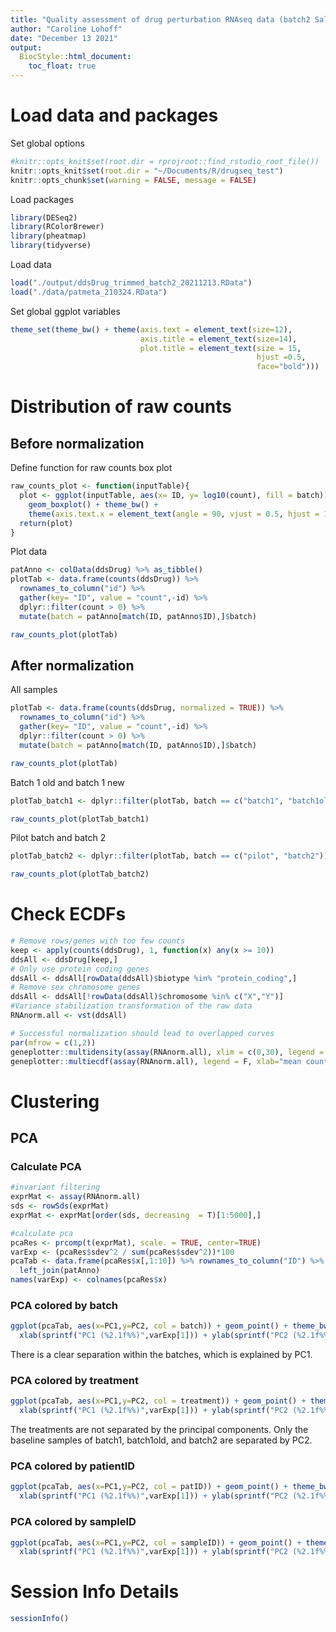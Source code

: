 ```yaml
---
title: "Quality assessment of drug perturbation RNAseq data (batch2 Salmon trimmed)"
author: "Caroline Lohoff"
date: "December 13 2021"
output:
  BiocStyle::html_document:
    toc_float: true
---
```


# Load data and packages

Set global options
```r
#knitr::opts_knit$set(root.dir = rprojroot::find_rstudio_root_file())
knitr::opts_knit$set(root.dir = "~/Documents/R/drugseq_test")
knitr::opts_chunk$set(warning = FALSE, message = FALSE)
```

Load packages
```r
library(DESeq2)
library(RColorBrewer)
library(pheatmap)
library(tidyverse)
```

Load data
```r
load("./output/ddsDrug_trimmed_batch2_20211213.RData")
load("./data/patmeta_210324.RData")
```

Set global ggplot variables
```r
theme_set(theme_bw() + theme(axis.text = element_text(size=12), 
                             axis.title = element_text(size=14),
                             plot.title = element_text(size = 15,
                                                       hjust =0.5,
                                                       face="bold")))
```

# Distribution of raw counts

## Before normalization

Define function for raw counts box plot
```r
raw_counts_plot <- function(inputTable){
  plot <- ggplot(inputTable, aes(x= ID, y= log10(count), fill = batch)) +
    geom_boxplot() + theme_bw() + 
    theme(axis.text.x = element_text(angle = 90, vjust = 0.5, hjust = 1))
  return(plot)
}
```

Plot data
```r
patAnno <- colData(ddsDrug) %>% as_tibble()
plotTab <- data.frame(counts(ddsDrug)) %>% 
  rownames_to_column("id") %>%
  gather(key= "ID", value = "count",-id) %>%
  dplyr::filter(count > 0) %>%
  mutate(batch = patAnno[match(ID, patAnno$ID),]$batch)

raw_counts_plot(plotTab)
```

## After normalization

All samples
```r
plotTab <- data.frame(counts(ddsDrug, normalized = TRUE)) %>% 
  rownames_to_column("id") %>%
  gather(key= "ID", value = "count",-id) %>%
  dplyr::filter(count > 0) %>%
  mutate(batch = patAnno[match(ID, patAnno$ID),]$batch)

raw_counts_plot(plotTab)
```

Batch 1 old and batch 1 new
```r
plotTab_batch1 <- dplyr::filter(plotTab, batch == c("batch1", "batch1old"))

raw_counts_plot(plotTab_batch1)
```

Pilot batch and batch 2
```r
plotTab_batch2 <- dplyr::filter(plotTab, batch == c("pilot", "batch2"))

raw_counts_plot(plotTab_batch2)
```

# Check ECDFs

```r
# Remove rows/genes with too few counts
keep <- apply(counts(ddsDrug), 1, function(x) any(x >= 10))
ddsAll <- ddsDrug[keep,]
# Only use protein coding genes
ddsAll <- ddsAll[rowData(ddsAll)$biotype %in% "protein_coding",]
# Remove sex chromosome genes
ddsAll <- ddsAll[!rowData(ddsAll)$chromosome %in% c("X","Y")]
#Variance stabilization transformation of the raw data
RNAnorm.all <- vst(ddsAll)
```

```r
# Successful normalization should lead to overlapped curves
par(mfrow = c(1,2))
geneplotter::multidensity(assay(RNAnorm.all), xlim = c(0,30), legend = F, xlab = "mean counts")
geneplotter::multiecdf(assay(RNAnorm.all), legend = F, xlab="mean counts")
```


# Clustering

## PCA

### Calculate PCA
```r
#invariant filtering
exprMat <- assay(RNAnorm.all)
sds <- rowSds(exprMat)
exprMat <- exprMat[order(sds, decreasing  = T)[1:5000],]

#calculate pca 
pcaRes <- prcomp(t(exprMat), scale. = TRUE, center=TRUE)
varExp <- (pcaRes$sdev^2 / sum(pcaRes$sdev^2))*100
pcaTab <- data.frame(pcaRes$x[,1:10]) %>% rownames_to_column("ID") %>%
  left_join(patAnno)
names(varExp) <- colnames(pcaRes$x)
```

### PCA colored by batch
```r
ggplot(pcaTab, aes(x=PC1,y=PC2, col = batch)) + geom_point() + theme_bw() + 
  xlab(sprintf("PC1 (%2.1f%%)",varExp[1])) + ylab(sprintf("PC2 (%2.1f%%)",varExp[2])) 
```
There is a clear separation within the batches, which is explained by PC1. 

### PCA colored by treatment
```r
ggplot(pcaTab, aes(x=PC1,y=PC2, col = treatment)) + geom_point() + theme_bw() + 
  xlab(sprintf("PC1 (%2.1f%%)",varExp[1])) + ylab(sprintf("PC2 (%2.1f%%)",varExp[2])) 
```
The treatments are not separated by the principal components. Only the baseline samples of batch1, batch1old, and batch2 are separated by PC2. 

### PCA colored by patientID
```r
ggplot(pcaTab, aes(x=PC1,y=PC2, col = patID)) + geom_point() + theme_bw() + 
  xlab(sprintf("PC1 (%2.1f%%)",varExp[1])) + ylab(sprintf("PC2 (%2.1f%%)",varExp[2])) 
```

### PCA colored by sampleID
```r
ggplot(pcaTab, aes(x=PC1,y=PC2, col = sampleID)) + geom_point() + theme_bw() + 
  xlab(sprintf("PC1 (%2.1f%%)",varExp[1])) + ylab(sprintf("PC2 (%2.1f%%)",varExp[2])) 
```

# Session Info Details
```r
sessionInfo()
```
